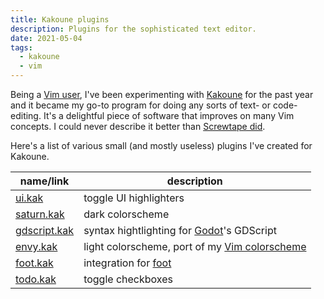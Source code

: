 ```yaml
---
title: Kakoune plugins
description: Plugins for the sophisticated text editor.
date: 2021-05-04
tags:
  - kakoune
  - vim
---
```


Being a [Vim user](/notes/vim), I've been experimenting with
[Kakoune](https://kakoune.org) for the past year and it became my go-to program
for doing any sorts of text- or code-editing. It's a delightful piece of
software that improves on many Vim concepts. I could never describe it better
than
[Screwtape did](https://gist.github.com/Screwtapello/563628f777f0fc9f4d5fb681058d63ec).

Here's a list of various small (and mostly useless) plugins I've created for
Kakoune.

| name/link                                            | description                                                                       |
| ---------------------------------------------------- | --------------------------------------------------------------------------------- |
| [ui.kak](https://github.com/kkga/ui.kak)             | toggle UI highlighters                                                            |
| [saturn.kak](https://github.com/kkga/saturn.kak)     | dark colorscheme                                                                  |
| [gdscript.kak](https://github.com/kkga/gdscript.kak) | syntax hightlighting for [Godot](https://godotengine.org)'s GDScript              |
| [envy.kak](https://github.com/kkga/envy.kak)         | light colorscheme, port of my [Vim colorscheme](https://github.com/kkga/vim-envy) |
| [foot.kak](https://github.com/kkga/foot.kak)         | integration for [foot](https://codeberg.org/dnkl/foot)                            |
| [todo.kak](https://github.com/kkga/todo.kak)         | toggle checkboxes                                                                 |
